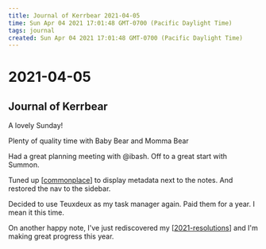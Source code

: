 ```yaml
---
title: Journal of Kerrbear 2021-04-05
time: Sun Apr 04 2021 17:01:48 GMT-0700 (Pacific Daylight Time)
tags: journal
created: Sun Apr 04 2021 17:01:48 GMT-0700 (Pacific Daylight Time)
---
```


# 2021-04-05

## Journal of Kerrbear

A lovely Sunday!

Plenty of quality time with Baby Bear and Momma Bear

Had a great planning meeting with @ibash.
Off to a great start with Summon.

Tuned up [[commonplace]] to display metadata next to the notes. And restored the nav to the sidebar.

Decided to use Teuxdeux as my task manager again. Paid them for a year. I mean it this time.

On another happy note, I've just rediscovered my [[2021-resolutions]] and I'm making great progress this year.

[//begin]: # "Autogenerated link references for markdown compatibility"
[commonplace]: ../../intend/commonplace "Commonplace"
[2021-resolutions]: 2021-resolutions "2021 Resolutions"
[//end]: # "Autogenerated link references"

